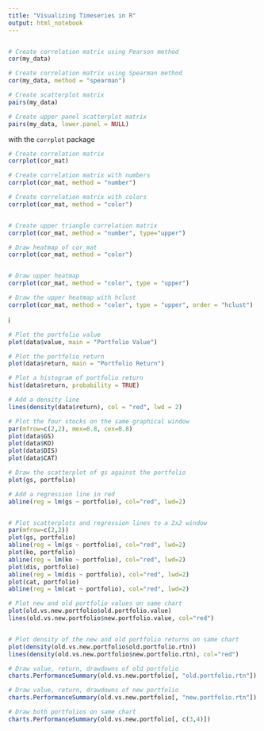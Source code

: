 ```yaml
---
title: "Visualizing Timeseries in R"
output: html_notebook
---
```


```r

```

```r
# Create correlation matrix using Pearson method
cor(my_data)

# Create correlation matrix using Spearman method
cor(my_data, method = "spearman")
```

```r
# Create scatterplot matrix
pairs(my_data)

# Create upper panel scatterplot matrix
pairs(my_data, lower.panel = NULL)
```

with the `corrplot` package

```r
# Create correlation matrix
corrplot(cor_mat)

# Create correlation matrix with numbers
corrplot(cor_mat, method = "number")

# Create correlation matrix with colors
corrplot(cor_mat, method = "color")


# Create upper triangle correlation matrix
corrplot(cor_mat, method = "number", type="upper")

```

```r
# Draw heatmap of cor_mat
corrplot(cor_mat, method = "color")


# Draw upper heatmap
corrplot(cor_mat, method = "color", type = "upper")

# Draw the upper heatmap with hclust
corrplot(cor_mat, method = "color", type = "upper", order = "hclust")
```

i
```r
# Plot the portfolio value 
plot(data$value, main = "Portfolio Value")

# Plot the portfolio return
plot(data$return, main = "Portfolio Return")

# Plot a histogram of portfolio return 
hist(data$return, probability = TRUE)

# Add a density line
lines(density(data$return), col = "red", lwd = 2)
```

```r
# Plot the four stocks on the same graphical window
par(mfrow=c(2,2), mex=0.8, cex=0.8)
plot(data$GS)
plot(data$KO)
plot(data$DIS)
plot(data$CAT)

```

```r
# Draw the scatterplot of gs against the portfolio
plot(gs, portfolio)

# Add a regression line in red
abline(reg = lm(gs ~ portfolio), col="red", lwd=2)


# Plot scatterplots and regression lines to a 2x2 window
par(mfrow=c(2,2))
plot(gs, portfolio)
abline(reg = lm(gs ~ portfolio), col="red", lwd=2)
plot(ko, portfolio)
abline(reg = lm(ko ~ portfolio), col="red", lwd=2)
plot(dis, portfolio)
abline(reg = lm(dis ~ portfolio), col="red", lwd=2)
plot(cat, portfolio)
abline(reg = lm(cat ~ portfolio), col="red", lwd=2)
```

```r
# Plot new and old portfolio values on same chart
plot(old.vs.new.portfolio$old.portfolio.value)
lines(old.vs.new.portfolio$new.portfolio.value, col="red")


# Plot density of the new and old portfolio returns on same chart
plot(density(old.vs.new.portfolio$old.portfolio.rtn))
lines(density(old.vs.new.portfolio$new.portfolio.rtn), col="red")

```
```r
# Draw value, return, drawdowns of old portfolio
charts.PerformanceSummary(old.vs.new.portfolio[, "old.portfolio.rtn"])

# Draw value, return, drawdowns of new portfolio
charts.PerformanceSummary(old.vs.new.portfolio[, "new.portfolio.rtn"])

# Draw both portfolios on same chart
charts.PerformanceSummary(old.vs.new.portfolio[, c(3,4)])
```


